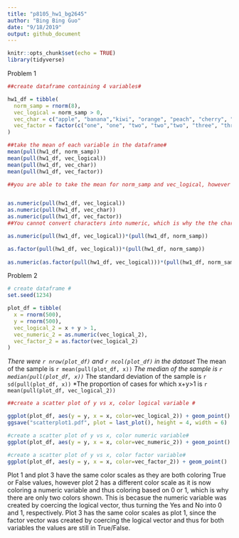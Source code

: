 ```yaml
---
title: "p8105_hw1_bg2645"
author: "Bing Bing Guo"
date: "9/18/2019"
output: github_document
---
```


```r
knitr::opts_chunk$set(echo = TRUE)
library(tidyverse)
``` 

Problem 1
```r

##create dataframe containing 4 variables# 

hw1_df = tibble(
  norm_samp = rnorm(8),
  vec_logical = norm_samp > 0,
  vec_char = c("apple", "banana","kiwi", "orange", "peach", "cherry", "lime", "lemon"),
  vec_factor = factor(c("one", "one", "two", "two","two", "three", "three", "three"))
)

##take the mean of each variable in the dataframe#
mean(pull(hw1_df, norm_samp))
mean(pull(hw1_df, vec_logical))
mean(pull(hw1_df, vec_char))
mean(pull(hw1_df, vec_factor))

##you are able to take the mean for norm_samp and vec_logical, however you are unable to take the mean for vec_char and vec_factor# 


as.numeric(pull(hw1_df, vec_logical))
as.numeric(pull(hw1_df, vec_char))
as.numeric(pull(hw1_df, vec_factor))
##You cannot convert characters into numeric, which is why the the character variable resulted in "NA" conversion and thus you cannot take the mean. However, for the logical and factor variables it was able to convert into numeric values. For the logical variable it was able to convert True into 1 and False into 0, and converted the different factor levels into numbers ("one" converted to 1, "two" converted to 3, "three" converted to 2) and thus you are now able to take the mean. 
```

```r

as.numeric(pull(hw1_df, vec_logical))*(pull(hw1_df, norm_samp))

as.factor(pull(hw1_df, vec_logical))*(pull(hw1_df, norm_samp))
  
as.numeric(as.factor(pull(hw1_df, vec_logical)))*(pull(hw1_df, norm_samp))  

```               

Problem 2 
```r

# create dataframe #
set.seed(1234)

plot_df = tibble(
  x = rnorm(500),
  y = rnorm(500),
  vec_logical_2 = x + y > 1,
  vec_numeric_2 = as.numeric(vec_logical_2), 
  vec_factor_2 = as.factor(vec_logical_2)
)

```
*There were `r nrow(plot_df)` and `r ncol(plot_df)` in the dataset 
*The mean of the sample is `r mean(pull(plot_df, x))`
*The median of the sample is `r median(pull(plot_df, x))`
*The standard deviation of the sample is `r sd(pull(plot_df, x))`
*The proportion of cases for which x+y>1 is `r mean(pull(plot_df, vec_logical_2))`

```r
##create a scatter plot of y vs x, color logical variable # 

ggplot(plot_df, aes(y = y, x = x, color=vec_logical_2)) + geom_point()
ggsave("scatterplot1.pdf", plot = last_plot(), height = 4, width = 6)

#create a scatter plot of y vs x, color numeric variable# 
ggplot(plot_df, aes(y = y, x = x, color=vec_numeric_2)) + geom_point()

#create a scatter plot of y vs x, color factor variable# 
ggplot(plot_df, aes(y = y, x = x, color=vec_factor_2)) + geom_point()
```

Plot 1 and plot 3 have the same color scales as they are both coloring True or False values, however plot 2 has a different color scale as it is now coloring a numeric variable and thus coloring based on 0 or 1, which is why there are only two colors shown. This is becasue the numeric variable was created by coercing the logical vector, thus turning the Yes and No into 0 and 1, respectively. Plot 3 has the same color scales as plot 1, since the factor vector was created by coercing the logical vector and thus for both variables the values are still in True/False. 